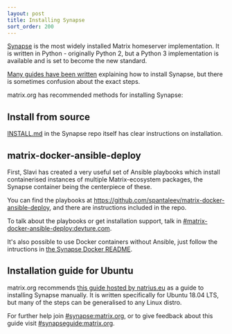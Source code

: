 ```yaml
---
layout: post
title: Installing Synapse
sort_order: 200
---
```


[Synapse](https://github.com/matrix-org/synapse/) is the most widely installed Matrix homeserver implementation. It is written in Python - originally Python 2, but a Python 3 implementation is available and is set to become the new standard.

[Many guides have been written](https://matrix.org/docs/guides/#installing-synapse) explaining how to install Synapse, but there is sometimes confusion about the exact steps.

matrix.org has recommended methods for installing Synapse:

## Install from source

[INSTALL.md](https://github.com/matrix-org/synapse/blob/master/INSTALL.md) in the Synapse repo itself has clear instructions on installation.

## matrix-docker-ansible-deploy

First, Slavi has created a very useful set of Ansible playbooks which install containerised instances of multiple Matrix-ecosystem packages, the Synapse container being the centerpiece of these.

You can find the playbooks at <https://github.com/spantaleev/matrix-docker-ansible-deploy>, and there are instructions included in the repo.

To talk about the playbooks or get installation support, talk in [#matrix-docker-ansible-deploy:devture.com](https://matrix.to/#/#matrix-docker-ansible-deploy:devture.com).

It's also possible to use Docker containers without Ansible, just follow the intructions in [the Synapse Docker README](https://github.com/matrix-org/synapse/tree/master/docker).

## Installation guide for Ubuntu

matrix.org recommends [this guide hosted by natrius.eu](https://www.natrius.eu/dokuwiki/doku.php?id=digital:server:matrixsynapse) as a guide to installing Synapse manually. It is written specifically for Ubuntu 18.04 LTS, but many of the steps can be generalised to any Linux distro.

For further help join [#synapse:matrix.org](https://matrix.to/#/#synapse:matrix.org), or to give feedback about this guide visit [#synapseguide:matrix.org](https://matrix.to/#/#synapseguide:matrix.org).
